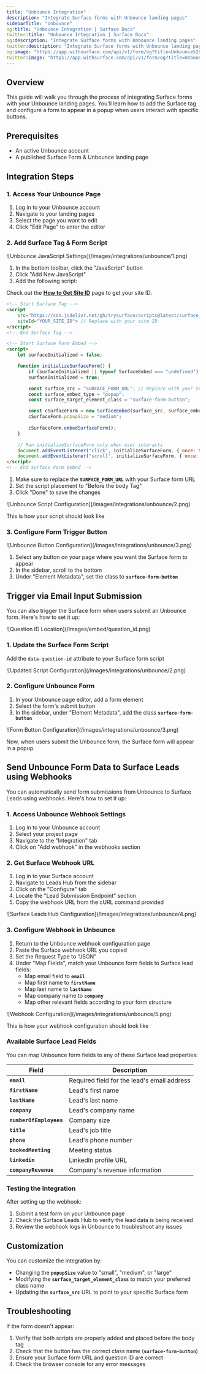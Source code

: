 ```yaml
---
title: "Unbounce Integration"
description: "Integrate Surface forms with Unbounce landing pages"
sidebarTitle: "Unbounce"
og:title: "Unbounce Integration | Surface Docs"
twitter:title: "Unbounce Integration | Surface Docs"
og:description: "Integrate Surface forms with Unbounce landing pages"
twitter:description: "Integrate Surface forms with Unbounce landing pages"
og:image: "https://app.withsurface.com/api/v1/form/og?title=Unbounce%20Integration"
twitter:image: "https://app.withsurface.com/api/v1/form/og?title=Unbounce%20Integration"
---
```


## Overview

This guide will walk you through the process of integrating Surface forms with your Unbounce landing pages. You'll learn how to add the Surface tag and configure a form to appear in a popup when users interact with specific buttons.

## Prerequisites

- An active Unbounce account
- A published Surface Form & Unbounce landing page

## Integration Steps

### 1. Access Your Unbounce Page

1. Log in to your Unbounce account
2. Navigate to your landing pages
3. Select the page you want to edit
4. Click "Edit Page" to enter the editor

### 2. Add Surface Tag & Form Script

<Frame>
![Unbounce JavaScript Settings](/images/integrations/unbounce/1.png)
</Frame>

1. In the bottom toolbar, click the "JavaScript" button
2. Click "Add New JavaScript"
3. Add the following script:

Check out the [**How to Get Site ID**](https://docs.withsurface.com/surface-tag/how-to-get-site-id) page to get your site ID.

```html
<!-- Start Surface Tag -->
<script 
    src="https://cdn.jsdelivr.net/gh/trysurface/scripts@latest/surface_tag.min.js"
    siteId="YOUR_SITE_ID"> // Replace with your site ID
</script>
<!-- End Surface Tag -->

<!-- Start Surface Form Embed -->
<script>
    let surfaceInitialized = false;

    function initializeSurfaceForm() {
        if (surfaceInitialized || typeof SurfaceEmbed === "undefined") return;
        surfaceInitialized = true;

        const surface_src = "SURFACE_FORM_URL"; // Replace with your Surface form URL
        const surface_embed_type = "popup";
        const surface_target_element_class = "surface-form-button";

        const cSurfaceForm = new SurfaceEmbed(surface_src, surface_embed_type, surface_target_element_class);
        cSurfaceForm.popupSize = "medium";
      
      	cSurfaceForm.embedSurfaceForm();
    }

    // Run initializeSurfaceForm only when user interacts
    document.addEventListener("click", initializeSurfaceForm, { once: true });
    document.addEventListener("scroll", initializeSurfaceForm, { once: true });
</script>
<!-- End Surface Form Embed -->
```

1. Make sure to replace the **`SURFACE_FORM_URL`** with your Surface form URL
2. Set the script placement to "Before the body Tag"
3. Click "Done" to save the changes

<Frame>
![Unbounce Script Configuration](/images/integrations/unbounce/2.png)
</Frame>

This is how your script should look like

### 3. Configure Form Trigger Button

<Frame>
![Unbounce Button Configuration](/images/integrations/unbounce/3.png)
</Frame>

1. Select any button on your page where you want the Surface form to appear
2. In the sidebar, scroll to the bottom
3. Under "Element Metadata", set the class to **`surface-form-button`**

## Trigger via Email Input Submission

You can also trigger the Surface form when users submit an Unbounce form. Here's how to set it up:

<Accordion title="Click to see where to find the question ID in the Surface Form Builder">
<Frame>
![Question ID Location](/images/embed/question_id.png)
</Frame>
</Accordion>

### 1. Update the Surface Form Script

Add the `data-question-id` attribute to your Surface form script

<Frame>
![Updated Script Configuration](/images/integrations/unbounce/2.png)
</Frame>

### 2. Configure Unbounce Form

1. In your Unbounce page editor, add a form element
2. Select the form's submit button
3. In the sidebar, under "Element Metadata", add the class **`surface-form-button`**

<Frame>
![Form Button Configuration](/images/integrations/unbounce/3.png)
</Frame>

Now, when users submit the Unbounce form, the Surface form will appear in a popup.

## Send Unbounce Form Data to Surface Leads using Webhooks

You can automatically send form submissions from Unbounce to Surface Leads using webhooks. Here's how to set it up:

### 1. Access Unbounce Webhook Settings

1. Log in to your Unbounce account
2. Select your project page
3. Navigate to the "Integration" tab
4. Click on "Add webhook" in the webhooks section

### 2. Get Surface Webhook URL

1. Log in to your Surface account
2. Navigate to Leads Hub from the sidebar
3. Click on the "Configure" tab
4. Locate the "Lead Submission Endpoint" section
5. Copy the webhook URL from the cURL command provided

<Frame>
![Surface Leads Hub Configuration](/images/integrations/unbounce/4.png)
</Frame>

### 3. Configure Webhook in Unbounce

1. Return to the Unbounce webhook configuration page
2. Paste the Surface webhook URL you copied
3. Set the Request Type to "JSON"
4. Under "Map Fields", match your Unbounce form fields to Surface lead fields:
    - Map email field to **`email`**
    - Map first name to **`firstName`**
    - Map last name to **`lastName`**
    - Map company name to **`company`**
    - Map other relevant fields according to your form structure

<Frame>
![Webhook Configuration](/images/integrations/unbounce/5.png)
</Frame>

This is how your webhook configuration should look like

### Available Surface Lead Fields

You can map Unbounce form fields to any of these Surface lead properties:

| **Field** | **Description** |
| --- | --- |
| **`email`** | Required field for the lead's email address |
| **`firstName`** | Lead's first name |
| **`lastName`** | Lead's last name |
| **`company`** | Lead's company name |
| **`numberOfEmployees`** | Company size |
| **`title`** | Lead's job title |
| **`phone`** | Lead's phone number |
| **`bookedMeeting`** | Meeting status |
| **`linkedin`** | LinkedIn profile URL |
| **`companyRevenue`** | Company's revenue information |

### Testing the Integration

After setting up the webhook:

1. Submit a test form on your Unbounce page
2. Check the Surface Leads Hub to verify the lead data is being received
3. Review the webhook logs in Unbounce to troubleshoot any issues

## Customization

You can customize the integration by:

- Changing the **`popupSize`** value to "small", "medium", or "large"
- Modifying the **`surface_target_element_class`** to match your preferred class name
- Updating the **`surface_src`** URL to point to your specific Surface form

## Troubleshooting

If the form doesn't appear:

1. Verify that both scripts are properly added and placed before the body tag
2. Check that the button has the correct class name (**`surface-form-button`**)
3. Ensure your Surface form URL and question ID are correct
4. Check the browser console for any error messages
